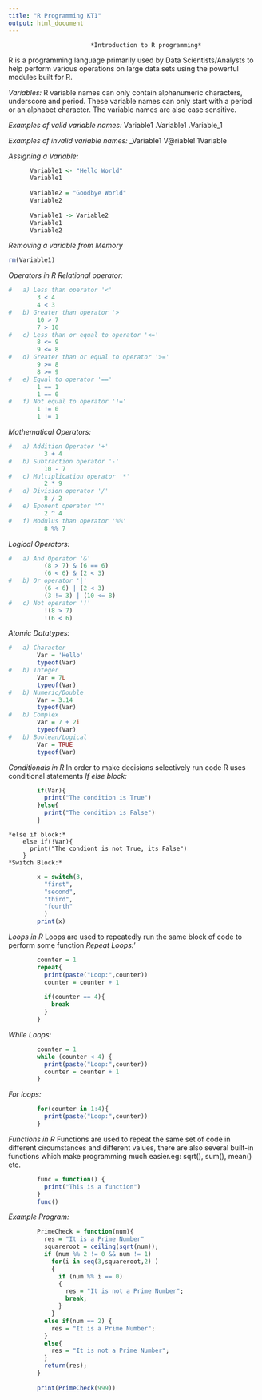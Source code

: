 ---
title: "R Programming KT1"
output: html_document
---
                           *Introduction to R programming*
 
R is a programming language primarily used by Data Scientists/Analysts to help perform  various operations on large data sets using the powerful modules built for R.

*Variables:*
R variable names can only contain alphanumeric characters, underscore and period. These variable names can only start with a period or an alphabet character. The variable names are also case sensitive.

   *Examples of valid variable names:*
      Variable1
      .Variable1
      .Variable_1 

   *Examples of invalid variable names:*
      _Variable1
      V@riable!
      1Variable
      

*Assigning a Variable:*
```{r}
      Variable1 <- "Hello World"
      Variable1
      
      Variable2 = "Goodbye World"
      Variable2
      
      Variable1 -> Variable2
      Variable1
      Variable2
```

*Removing a variable from Memory*
```{r}
rm(Variable1)
```

*Operators in R*
  *Relational operator:*
```{r}
#   a) Less than operator '<'
        3 < 4 
        4 < 3
#   b) Greater than operator '>'
        10 > 7
        7 > 10
#   c) Less than or equal to operator '<='
        8 <= 9
        9 <= 8
#   d) Greater than or equal to operator '>='
        9 >= 8
        8 >= 9
#   e) Equal to operator '=='
        1 == 1
        1 == 0
#   f) Not equal to operator '!='
        1 != 0
        1 != 1
```
 
  *Mathematical Operators:*
```{r}
#   a) Addition Operator '+'
          3 + 4 
#   b) Subtraction operator '-'
          10 - 7
#   c) Multiplication operator '*'
          2 * 9
#   d) Division operator '/'
          8 / 2
#   e) Eponent operator '^'
          2 ^ 4
#   f) Modulus than operator '%%'
          8 %% 7
```
  
  *Logical Operators:*
```{r}
#   a) And Operator '&'
          (8 > 7) & (6 == 6)
          (6 < 6) & (2 < 3)
#   b) Or operator '|'
          (6 < 6) | (2 < 3)
          (3 != 3) | (10 <= 8)
#   c) Not operator '!'
          !(8 > 7)
          !(6 < 6)
```
*Atomic Datatypes:*
```{r}
#   a) Character
        Var = 'Hello'
        typeof(Var)
#   b) Integer
        Var = 7L
        typeof(Var)
#   b) Numeric/Double
        Var = 3.14
        typeof(Var)
#   b) Complex
        Var = 7 + 2i
        typeof(Var)
#   b) Boolean/Logical
        Var = TRUE
        typeof(Var)
```       
 
        
*Conditionals in R*
 In order to make decisions selectively run code R uses conditional statements
    *If else block:*
```{r}
        if(Var){
          print("The condition is True")
        }else{
          print("The condition is False")
        }
```
    *else if block:*
        else if(!Var){
          print("The condiont is not True, its False")
        }
    *Switch Block:*
```{r}
        x = switch(3,
          "first",
          "second",
          "third",
          "fourth"
          )
        print(x)
``` 

*Loops in R*
Loops are used to repeatedly run the same block of code to perform some function
  *Repeat Loops:*'
```{r}
        counter = 1
        repeat{ 
          print(paste("Loop:",counter))
          counter = counter + 1
          
          if(counter == 4){
            break
          }
        }
```
  *While Loops:*
```{r}
        counter = 1
        while (counter < 4) {
          print(paste("Loop:",counter))
          counter = counter + 1
        }
```
  *For loops:*
```{r}
        for(counter in 1:4){
          print(paste("Loop:",counter))
        }
```

*Functions in R*
Functions are used to repeat the same set of code in different circumstances and different values, there are also several built-in functions which make programming much easier.eg: sqrt(), sum(), mean() etc.
```{r}
        func = function() {
          print("This is a function") 
        }
        func()
```

*Example Program:*
```{r}
        PrimeCheck = function(num){
          res = "It is a Prime Number"
          squareroot = ceiling(sqrt(num));
          if (num %% 2 != 0 && num != 1)
            for(i in seq(3,squareroot,2) )
            {
              if (num %% i == 0)
              {
                res = "It is not a Prime Number";
                break;
              }
            }
          else if(num == 2) {
            res = "It is a Prime Number";
          }
          else{
            res = "It is not a Prime Number";
          }
          return(res);
        }
        
        print(PrimeCheck(999))
```
        